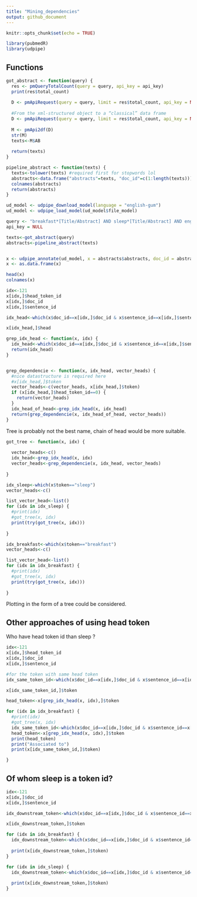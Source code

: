 ```yaml
---
title: "Mining_dependencies"
output: github_document
---
```


```r
knitr::opts_chunk$set(echo = TRUE)
```


```r
library(pubmedR)
library(udpipe)
```

## Functions 

```r
got_abstract <- function(query) {
  res <- pmQueryTotalCount(query = query, api_key = api_key)
  print(res$total_count)
  
  D <- pmApiRequest(query = query, limit = res$total_count, api_key = NULL)
  
  #From the xml-structured object to a “classical” data frame
  D <- pmApiRequest(query = query, limit = res$total_count, api_key = NULL)
  
  M <- pmApi2df(D)
  str(M)
  texts<-M$AB
  
  return(texts)
}

```

```r
pipeline_abstract <- function(texts) {
  texts<-tolower(texts) #required first for stopwords lol
  abstracts<-data.frame("abstracts"=texts, "doc_id"=c(1:length(texts)))
  colnames(abstracts)
  return(abstracts)
}

```

```r
ud_model <- udpipe_download_model(language = "english-gum")
ud_model <- udpipe_load_model(ud_model$file_model)
```

```r
query <- "breakfast*[Title/Abstract] AND sleep*[Title/Abstract] AND english[LA] AND Journal Article[PT]"
api_key = NULL

```


```r
texts<-got_abstract(query)
abstracts<-pipeline_abstract(texts)


x <- udpipe_annotate(ud_model, x = abstracts$abstracts, doc_id = abstracts$doc_id)
x <- as.data.frame(x)

head(x)
colnames(x)
```

```r

idx<-121
x[idx,]$head_token_id
x[idx,]$doc_id
x[idx,]$sentence_id

idx_head<-which(x$doc_id==x[idx,]$doc_id & x$sentence_id==x[idx,]$sentence_id & x$token_id==x[idx,]$head_token_id)

x[idx_head,]$head
```

```r

grep_idx_head <- function(x, idx) {
  idx_head<-which(x$doc_id==x[idx,]$doc_id & x$sentence_id==x[idx,]$sentence_id & x$token_id==x[idx,]$head_token_id)
  return(idx_head)
}


grep_dependencie <- function(x, idx_head, vector_heads) {
  #nice datastructure is required here
  #x[idx_head,]$token
  vector_heads<-c(vector_heads, x[idx_head,]$token)
  if (x[idx_head,]$head_token_id==0) {
    return(vector_heads)
  }
  idx_head_of_head<-grep_idx_head(x, idx_head)
  return(grep_dependencie(x, idx_head_of_head, vector_heads))
}
```

Tree is probably not the best name, chain of head would be more suitable.

```r
got_tree <- function(x, idx) {
  
  vector_heads<-c()
  idx_head<-grep_idx_head(x, idx)
  vector_heads<-grep_dependencie(x, idx_head, vector_heads)
  
}

```

```r
idx_sleep<-which(x$token=="sleep")
vector_heads<-c()

list_vector_head<-list()
for (idx in idx_sleep) {
  #print(idx)
  #got_tree(x, idx)
  print(try(got_tree(x, idx)))
  
}
```

```r
idx_breakfast<-which(x$token=="breakfast")
vector_heads<-c()

list_vector_head<-list()
for (idx in idx_breakfast) {
  #print(idx)
  #got_tree(x, idx)
  print(try(got_tree(x, idx)))
  
}
```

Plotting in the form of a tree could be considered.

## Other approaches of using head token

Who have head token id than sleep ?

```r
idx<-121
x[idx,]$head_token_id
x[idx,]$doc_id
x[idx,]$sentence_id

#for the token with same head token
idx_same_token_id<-which(x$doc_id==x[idx,]$doc_id & x$sentence_id==x[idx,]$sentence_id & x$head_token_id==x[idx,]$head_token_id)

x[idx_same_token_id,]$token

head_token<-x[grep_idx_head(x, idx),]$token
```

```r
for (idx in idx_breakfast) {
  #print(idx)
  #got_tree(x, idx)
  idx_same_token_id<-which(x$doc_id==x[idx,]$doc_id & x$sentence_id==x[idx,]$sentence_id & x$head_token_id==x[idx,]$head_token_id)
  head_token<-x[grep_idx_head(x, idx),]$token
  print(head_token)
  print("Associated to")
  print(x[idx_same_token_id,]$token)

}
```

## Of whom sleep is a token id?

```r
idx<-121
x[idx,]$doc_id
x[idx,]$sentence_id

idx_downstream_token<-which(x$doc_id==x[idx,]$doc_id & x$sentence_id==x[idx,]$sentence_id & x$head_token_id==x[idx,]$token_id)

x[idx_downstream_token,]$token
```


```r
for (idx in idx_breakfast) {
  idx_downstream_token<-which(x$doc_id==x[idx,]$doc_id & x$sentence_id==x[idx,]$sentence_id & x$head_token_id==x[idx,]$token_id)
  
  print(x[idx_downstream_token,]$token)
}
```

```r
for (idx in idx_sleep) {
  idx_downstream_token<-which(x$doc_id==x[idx,]$doc_id & x$sentence_id==x[idx,]$sentence_id & x$head_token_id==x[idx,]$token_id)
  
  print(x[idx_downstream_token,]$token)
}
```


